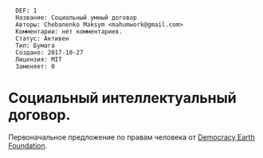 <pre>
  DEF: 1
  Название: Социальный умный договор
  Авторы: Chebanenko Maksym <mahumwork@gmail.com>
  Комментарии: нет комментариев.
  Статус: Активен
  Тип: Бумага
  Создано: 2017-10-27
  Лицензия: MIT
  Заменяет: 0
</pre>

= Социальный интеллектуальный договор. =
Первоначальное предложение по правам человека от [http://democracy.earth Democracy Earth Foundation].
